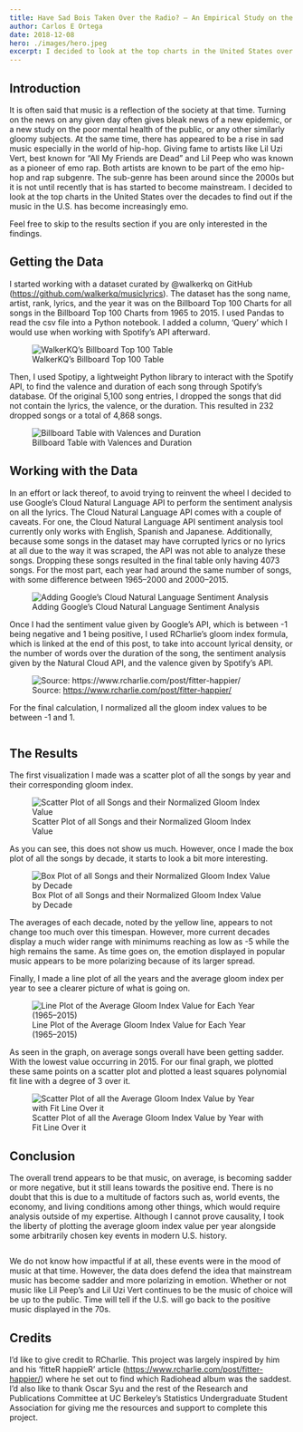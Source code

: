 ```yaml
---
title: Have Sad Bois Taken Over the Radio? — An Empirical Study on the Moods in Music in the United States
author: Carlos E Ortega
date: 2018-12-08
hero: ./images/hero.jpeg
excerpt: I decided to look at the top charts in the United States over the decades to find out if the music in the U.S. has become increasingly emo.
---
```


## Introduction
It is often said that music is a reflection of the society at that time. Turning on the news on any given day often gives bleak news of a new epidemic, or a new study on the poor mental health of the public, or any other similarly gloomy subjects. At the same time, there has appeared to be a rise in sad music especially in the world of hip-hop. Giving fame to artists like Lil Uzi Vert, best known for “All My Friends are Dead” and Lil Peep who was known as a pioneer of emo rap. Both artists are known to be part of the emo hip-hop and rap subgenre. The sub-genre has been around since the 2000s but it is not until recently that is has started to become mainstream. I decided to look at the top charts in the United States over the decades to find out if the music in the U.S. has become increasingly emo.

Feel free to skip to the results section if you are only interested in the findings.


## Getting the Data
I started working with a dataset curated by @walkerkq on GitHub (https://github.com/walkerkq/musiclyrics). The dataset has the song name, artist, rank, lyrics, and the year it was on the Billboard Top 100 Charts for all songs in the Billboard Top 100 Charts from 1965 to 2015. I used Pandas to read the csv file into a Python notebook. I added a column, ‘Query’ which I would use when working with Spotify’s API afterward.

<div className="Image__Small">
<figure>
  <img
    src="./images/top_100.png"
    title="WalkerKQ’s Billboard Top 100 Table"
    alt="WalkerKQ’s Billboard Top 100 Table"
  />
  <figcaption>WalkerKQ’s Billboard Top 100 Table</figcaption>
  </figure>
</div>

Then, I used Spotipy, a lightweight Python library to interact with the Spotify API, to find the valence and duration of each song through Spotify’s database. Of the original 5,100 song entries, I dropped the songs that did not contain the lyrics, the valence, or the duration. This resulted in 232 dropped songs or a total of 4,868 songs.

<div className="Image__Small">
<figure>
  <img
    src="./images/valences_and_durations.png"
    title="Billboard Table with Valences and Duration"
    alt="Billboard Table with Valences and Duration"
  />
  <figcaption>Billboard Table with Valences and Duration</figcaption>
  </figure>
</div>


## Working with the Data
In an effort or lack thereof, to avoid trying to reinvent the wheel I decided to use Google’s Cloud Natural Language API to perform the sentiment analysis on all the lyrics. The Cloud Natural Language API comes with a couple of caveats. For one, the Cloud Natural Language API sentiment analysis tool currently only works with English, Spanish and Japanese. Additionally, because some songs in the dataset may have corrupted lyrics or no lyrics at all due to the way it was scraped, the API was not able to analyze these songs. Dropping these songs resulted in the final table only having 4073 songs. For the most part, each year had around the same number of songs, with some difference between 1965–2000 and 2000–2015.

<div className="Image__Small">
<figure>
  <img
    src="./images/normalized_gloom_index.png"
    title="Adding Google’s Cloud Natural Language Sentiment Analysis"
    alt="Adding Google’s Cloud Natural Language Sentiment Analysis"
  />
  <figcaption>Adding Google’s Cloud Natural Language Sentiment Analysis</figcaption>
</figure>
</div>

Once I had the sentiment value given by Google’s API, which is between -1 being negative and 1 being positive, I used RCharlie’s gloom index formula, which is linked at the end of this post, to take into account lyrical density, or the number of words over the duration of the song, the sentiment analysis given by the Natural Cloud API, and the valence given by Spotify’s API.

<div className="Image__Small">
<figure>
  <img
    src="./images/gloom_index.png"
    title="Source: https://www.rcharlie.com/post/fitter-happier/"
    alt="Source: https://www.rcharlie.com/post/fitter-happier/"
  />
  <figcaption>Source: <a href="https://www.rcharlie.com/post/fitter-happier/" target="_blank">https://www.rcharlie.com/post/fitter-happier/</a></figcaption>
</figure>
</div>

For the final calculation, I normalized all the gloom index values to be between -1 and 1.

<div className="Image__Small">
  <img
    src="./images/normalized.png"
    title=""
    alt=""
  />
</div>

## The Results
The first visualization I made was a scatter plot of all the songs by year and their corresponding gloom index.

<div className="Image__Small">
<figure>
  <img
    src="./images/scatter_gloom_values.png"
    title="Scatter Plot of all Songs and their Normalized Gloom Index Value"
    alt="Scatter Plot of all Songs and their Normalized Gloom Index Value"
  />
  <figcaption>Scatter Plot of all Songs and their Normalized Gloom Index Value</figcaption>
</figure>
</div>

As you can see, this does not show us much. However, once I made the box plot of all the songs by decade, it starts to look a bit more interesting.

<div className="Image__Small">
<figure>
  <img
    src="./images/box_plot.png"
    title="Box Plot of all Songs and their Normalized Gloom Index Value by Decade"
    alt="Box Plot of all Songs and their Normalized Gloom Index Value by Decade"
  />
  <figcaption>Box Plot of all Songs and their Normalized Gloom Index Value by Decade</figcaption>
</figure>
</div>

The averages of each decade, noted by the yellow line, appears to not change too much over this timespan. However, more current decades display a much wider range with minimums reaching as low as -5 while the high remains the same. As time goes on, the emotion displayed in popular music appears to be more polarizing because of its larger spread.

Finally, I made a line plot of all the years and the average gloom index per year to see a clearer picture of what is going on.

<div className="Image__Small">
<figure>
  <img
    src="./images/all_gloom_values.png"
    title="Line Plot of the Average Gloom Index Value for Each Year (1965–2015)"
    alt="Line Plot of the Average Gloom Index Value for Each Year (1965–2015)"
  />
  <figcaption>Line Plot of the Average Gloom Index Value for Each Year (1965–2015)</figcaption>
</figure>
</div>

As seen in the graph, on average songs overall have been getting sadder. With the lowest value occurring in 2015. For our final graph, we plotted these same points on a scatter plot and plotted a least squares polynomial fit line with a degree of 3 over it.

<div className="Image__Small">
<figure>
  <img
    src="./images/gloom_fit.png"
    title="Scatter Plot of all the Average Gloom Index Value by Year with Fit Line Over it"
    alt="Scatter Plot of all the Average Gloom Index Value by Year with Fit Line Over it"
  />
  <figcaption>Scatter Plot of all the Average Gloom Index Value by Year with Fit Line Over it</figcaption>
</figure>
</div>

## Conclusion
The overall trend appears to be that music, on average, is becoming sadder or more negative, but it still leans towards the positive end. There is no doubt that this is due to a multitude of factors such as, world events, the economy, and living conditions among other things, which would require analysis outside of my expertise. Although I cannot prove causality, I took the liberty of plotting the average gloom index value per year alongside some arbitrarily chosen key events in modern U.S. history.

<div className="Image__Small">
  <img
    src="./images/conclusion.png"
    title=""
    alt=""
  />
</div>

We do not know how impactful if at all, these events were in the mood of music at that time. However, the data does defend the idea that mainstream music has become sadder and more polarizing in emotion. Whether or not music like Lil Peep’s and Lil Uzi Vert continues to be the music of choice will be up to the public. Time will tell if the U.S. will go back to the positive music displayed in the 70s.


## Credits
I’d like to give credit to RCharlie. This project was largely inspired by him and his ‘fitteR happieR’ article (https://www.rcharlie.com/post/fitter-happier/) where he set out to find which Radiohead album was the saddest.
I’d also like to thank Oscar Syu and the rest of the Research and Publications Committee at UC Berkeley’s Statistics Undergraduate Student Association for giving me the resources and support to complete this project.
